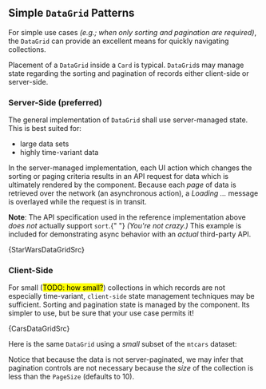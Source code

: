 
## Simple `DataGrid` Patterns

For simple use cases _(e.g.; when only sorting and pagination are required)_, the `DataGrid` can provide an excellent means for quickly navigating collections.

Placement of a `DataGrid` inside a <Link to="/components/cards">`Card`</Link> is typical. `DataGrid`s may manage state regarding the sorting and pagination of records either client-side or server-side.

### Server-Side (preferred)

The general implementation of `DataGrid` shall use server-managed state. This is best suited for:

- large data sets
- highly time-variant data

In the server-managed implementation, each UI action which changes the sorting or paging criteria results in an API request for data which is ultimately rendered by the component. Because each _page_ of data is retrieved over the network (an asynchronous action), a _Loading ..._ message is overlayed while the request is in transit.

<StarWarsDataGrid />

<Alert color="info">
  <strong>Note</strong>: The API specification used in the reference
  implementation above <em>does not</em> actually support <code>sort</code>.{" "}
  <em>(You're not crazy.)</em> This example is included for demonstrating async
  behavior with an <em>actual</em> third-party API.
</Alert>

<CodeBlock>{StarWarsDataGridSrc}</CodeBlock>

### Client-Side

For small (<mark>TODO: how small?</mark>) collections in which records are not especially time-variant, `client-side` state management techniques may be sufficient. Sorting and pagination state is managed by the component. Its simpler to use, but be sure that your use case permits it!

<CarsDataGrid />

<CodeBlock>{CarsDataGridSrc}</CodeBlock>

Here is the same `DataGrid` using a _small_ subset of the `mtcars` dataset:

<CarsDataGridSmall />

Notice that because the data is not server-paginated, we may infer that pagination controls are not necessary because the _size_ of the collection is less than the `PageSize` (defaults to 10).
